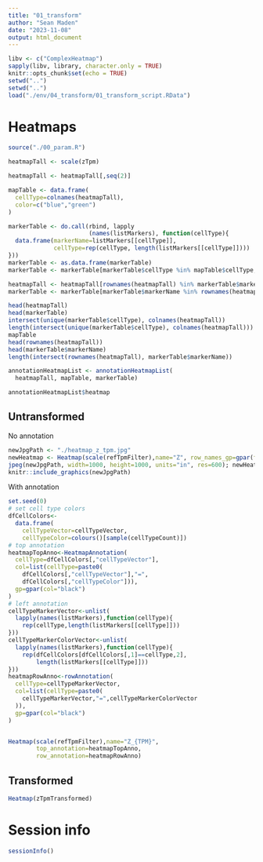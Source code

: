 ```yaml
---
title: "01_transform"
author: "Sean Maden"
date: "2023-11-08"
output: html_document
---
```


```r
libv <- c("ComplexHeatmap")
sapply(libv, library, character.only = TRUE)
knitr::opts_chunk$set(echo = TRUE)
setwd("..")
setwd("..")
load("./env/04_transform/01_transform_script.RData")
```

# Heatmaps

```r
source("./00_param.R")
```

```r

heatmapTall <- scale(zTpm)

heatmapTall <- heatmapTall[,seq(2)]

mapTable <- data.frame(
  cellType=colnames(heatmapTall),
  color=c("blue","green")
)

markerTable <- do.call(rbind, lapply
                       (names(listMarkers), function(cellType){
  data.frame(markerName=listMarkers[[cellType]],
             cellType=rep(cellType, length(listMarkers[[cellType]])))
}))
markerTable <- as.data.frame(markerTable)
markerTable <- markerTable[markerTable$cellType %in% mapTable$cellType,]

heatmapTall <- heatmapTall[rownames(heatmapTall) %in% markerTable$markerName,]
markerTable <- markerTable[markerTable$markerName %in% rownames(heatmapTall),]

```

```r
head(heatmapTall)
head(markerTable)
intersect(unique(markerTable$cellType), colnames(heatmapTall))
length(intersect(unique(markerTable$cellType), colnames(heatmapTall)))
mapTable
head(rownames(heatmapTall))
head(markerTable$markerName)
length(intersect(rownames(heatmapTall), markerTable$markerName))
```





```r

annotationHeatmapList <- annotationHeatmapList(
  heatmapTall, mapTable, markerTable)

```

```r
annotationHeatmapList$heatmap
```


## Untransformed

No annotation

```r
newJpgPath <- "./heatmap_z_tpm.jpg"
newHeatmap <- Heatmap(scale(refTpmFilter),name="Z", row_names_gp=gpar(fontsize=5))
jpeg(newJpgPath, width=1000, height=1000, units="in", res=600); newHeatmap; dev.off()
knitr::include_graphics(newJpgPath)
```

With annotation

```r
set.seed(0)
# set cell type colors
dfCellColors<-
  data.frame(
    cellTypeVector=cellTypeVector, 
    cellTypeColor=colours()[sample(cellTypeCount)])
# top annotation
heatmapTopAnno<-HeatmapAnnotation(
  cellType=dfCellColors[,"cellTypeVector"],
  col=list(cellType=paste0(
    dfCellColors[,"cellTypeVector"],"=",
    dfCellColors[,"cellTypeColor"])),
  gp=gpar(col="black")
)
# left annotation
cellTypeMarkerVector<-unlist(
  lapply(names(listMarkers),function(cellType){
    rep(cellType,length(listMarkers[[cellType]]))
}))
cellTypeMarkerColorVector<-unlist(
  lapply(names(listMarkers),function(cellType){
    rep(dfCellColors[dfCellColors[,1]==cellType,2],
        length(listMarkers[[cellType]]))
}))
heatmapRowAnno<-rowAnnotation(
  cellType=cellTypeMarkerVector,
  col=list(cellType=paste0(
    cellTypeMarkerVector,"=",cellTypeMarkerColorVector
  )),
  gp=gpar(col="black")
)


Heatmap(scale(refTpmFilter),name="Z_{TPM}",
        top_annotation=heatmapTopAnno,
        row_annotation=heatmapRowAnno)
```




## Transformed 

```r
Heatmap(zTpmTransformed)
```

# Session info

```r
sessionInfo()
```
